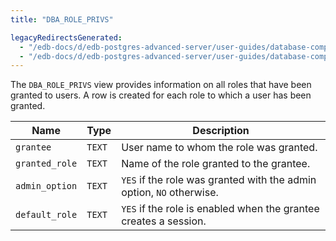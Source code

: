 ```yaml
---
title: "DBA_ROLE_PRIVS"

legacyRedirectsGenerated:
  - "/edb-docs/d/edb-postgres-advanced-server/user-guides/database-compatibility-for-oracle-developers-catalog-views-guide/13/dba_role_privs.html"
  - "/edb-docs/d/edb-postgres-advanced-server/user-guides/database-compatibility-for-oracle-developers-catalog-views-guide/latest/dba_role_privs.html"
---
```


<div id="dba_role_privs" class="registered_link"></div>

The `DBA_ROLE_PRIVS` view provides information on all roles that have been granted to users. A row is created for each role to which a user has been granted.

| Name           | Type   | Description                                                          |
| -------------- | ------ | -------------------------------------------------------------------- |
| `grantee`      | `TEXT` | User name to whom the role was granted.                              |
| `granted_role` | `TEXT` | Name of the role granted to the grantee.                             |
| `admin_option` | `TEXT` | `YES` if the role was granted with the admin option, `NO` otherwise. |
| `default_role` | `TEXT` | `YES` if the role is enabled when the grantee creates a session.     |
